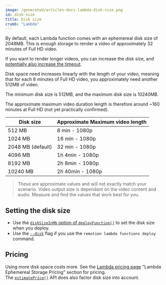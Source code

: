 ```yaml
---
image: /generated/articles-docs-lambda-disk-size.png
id: disk-size
title: Disk size
crumb: "Lambda"
---
```


By default, each Lambda function comes with an ephemereal disk size of 2048MB. This is enough storage to render a video of approximately 32 minutes of Full HD video.

If you want to render longer videos, you can increase the disk size, and [potentially also increase the timeout](/docs/timeout).

Disk space need increases linearly with the length of your video, meaning that for each 8 minutes of Full HD video, you approximately need another 512MB of video.

The minimum disk size is 512MB, and the maximum disk size is 10240MB.

The approximate maximum video duration length is therefore around ~160 minutes at Full HD (not yet practically confirmed).

| Disk size         | Approximate Maximum video length |
| ----------------- | -------------------------------- |
| 512 MB            | 8 min - 1080p                    |
| 1024 MB           | 16 min - 1080p                   |
| 2048 MB (default) | 32 min - 1080p                   |
| 4096 MB           | 1h 4min - 1080p                  |
| 8192 MB           | 2h 8min - 1080p                  |
| 10240 MB          | 2h 40min - 1080p                 |

> These are approximate values and will not exactly match your scenario. Video output size is dependant on the video content and audio. Measure and find the values that work best for you.

## Setting the disk size

- Use the [`diskSizeInMb` option of `deployFunction()`](/docs/lambda/deployfunction#disksizeinmb) to set the disk size when you deploy.
- Use the [`--disk`](/docs/lambda/cli/functions) flag if you use the `remotion lambda functions deploy` command.

## Pricing

Using more disk space costs more. See the [Lambda pricing page](https://aws.amazon.com/lambda/pricing/) "Lambda Ephemereal Storage Pricing" section for pricing.  
The [`estimatePrice()`](/docs/lambda/estimateprice) API does also factor disk size into account.
